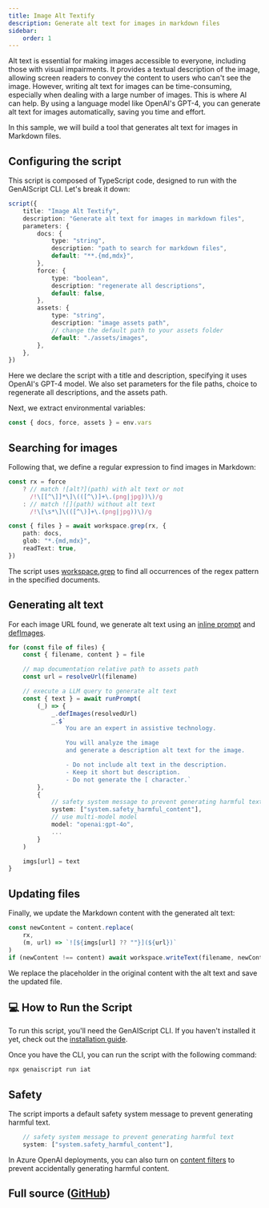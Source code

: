 ```yaml
---
title: Image Alt Textify
description: Generate alt text for images in markdown files
sidebar:
    order: 1
---
```



Alt text is essential for making images accessible to everyone, including those with visual impairments. It provides a textual description of the image, allowing screen readers to convey the content to users who can't see the image.
However, writing alt text for images can be time-consuming, especially when dealing with a large number of images. This is where AI can help. By using a language model like OpenAI's GPT-4, you can generate alt text for images automatically, saving you time and effort.

In this sample, we will build a tool that generates alt text for images in Markdown files.

## Configuring the script

This script is composed of TypeScript code, designed to run with the GenAIScript CLI. Let's break it down:

```ts
script({
    title: "Image Alt Textify",
    description: "Generate alt text for images in markdown files",
    parameters: {
        docs: {
            type: "string",
            description: "path to search for markdown files",
            default: "**.{md,mdx}",
        },
        force: {
            type: "boolean",
            description: "regenerate all descriptions",
            default: false,
        },
        assets: {
            type: "string",
            description: "image assets path",
            // change the default path to your assets folder
            default: "./assets/images",
        },
    },
})
```

Here we declare the script with a title and description, specifying it uses OpenAI's GPT-4 model.
We also set parameters for the file paths, choice to regenerate all descriptions, and the assets path.

Next, we extract environmental variables:

```ts
const { docs, force, assets } = env.vars
```

## Searching for images

Following that, we define a regular expression to find images in Markdown:

```ts
const rx = force
    ? // match ![alt?](path) with alt text or not
      /!\[[^\]]*\]\(([^\)]+\.(png|jpg))\)/g
    : // match ![](path) without alt text
      /!\[\s*\]\(([^\)]+\.(png|jpg))\)/g

const { files } = await workspace.grep(rx, {
    path: docs,
    glob: "*.{md,mdx}",
    readText: true,
})
```

The script uses [workspace.grep](/genaiscript/reference/scripts/files#grep) to find all occurrences of the regex pattern in the specified documents.

## Generating alt text

For each image URL found, we generate alt text using an [inline prompt](/genaiscript/reference/scripts/inline-prompts)
and [defImages](/genaiscript/references/scripts/images).

```ts
for (const file of files) {
    const { filename, content } = file

    // map documentation relative path to assets path
    const url = resolveUrl(filename)

    // execute a LLM query to generate alt text
    const { text } = await runPrompt(
        (_) => {
            _.defImages(resolvedUrl)
            _.$`
                You are an expert in assistive technology.

                You will analyze the image
                and generate a description alt text for the image.

                - Do not include alt text in the description.
                - Keep it short but description.
                - Do not generate the [ character.`
        },
        {
            // safety system message to prevent generating harmful text
            system: ["system.safety_harmful_content"],
            // use multi-model model
            model: "openai:gpt-4o",
            ...
        }
    )

    imgs[url] = text
}
```

## Updating files

Finally, we update the Markdown content with the generated alt text:

```ts
const newContent = content.replace(
    rx,
    (m, url) => `![${imgs[url] ?? ""}](${url})`
)
if (newContent !== content) await workspace.writeText(filename, newContent)
```

We replace the placeholder in the original content with the alt text and save the updated file.

## 💻 How to Run the Script

To run this script, you'll need the GenAIScript CLI. If you haven't installed it yet, check out the [installation guide](https://microsoft.github.io/genaiscript/getting-started/installation).

Once you have the CLI, you can run the script with the following command:

```bash
npx genaiscript run iat
```

## Safety

The script imports a default safety system message to prevent generating harmful text.

```js
    // safety system message to prevent generating harmful text
    system: ["system.safety_harmful_content"],
```

In Azure OpenAI deployments, you can also turn on [content filters](https://learn.microsoft.com/en-us/azure/ai-services/openai/concepts/content-filter)
to prevent accidentally generating harmful content.

## Full source ([GitHub](https://github.com/microsoft/genaiscript/blob/main/packages/vscode/genaisrc/iat.genai.mts))

<Code code={source} wrap={true} lang="ts" title="iat.genai.mts" />
